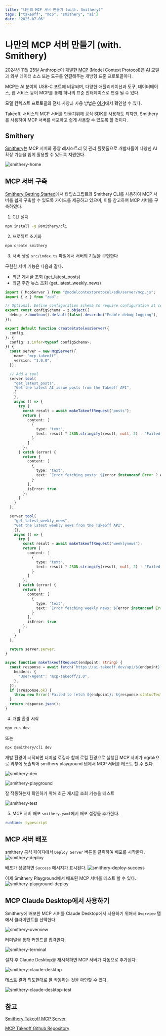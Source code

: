 ```yaml
---
title: "나만의 MCP 서버 만들기 (with. Smithery)"
tags: ["takeoff", "mcp", "smithery", "ai"]
date: "2025-07-06"
---
```


# 나만의 MCP 서버 만들기 (with. Smithery)

2024년 11월 25일 Anthropic이 개발한 [MCP](https://modelcontextprotocol.io/introduction) (Model Context Protocol)은 AI 모델과 외부 데이터 소스 또는 도구를 연결해주는
개방형 표준 프로토콜이다.

MCP는 AI 분야의 USB-C 포트에 비유되며, 다양한 애플리케이션과 도구, 데이터베이스, 웹 서비스 등이 MCP를 통해 하나의 표준
인터페이스로 연결 될 수 있다.

모델 컨텍스트 프로토콜의 전체 사양과 사용 방법은 [여기](https://modelcontextprotocol.io/introduction)에서 확인할 수 있다.

Takeoff. 서비스의 MCP 서버를 만들기위해 공식 SDK를 사용해도 되지만, Smithery를 사용하여 MCP 서버를 배포하고 
쉽게 사용할 수 있도록 할 것이다.

## Smithery
[Smithery](https://smithery.ai/)는 MCP 서버의 중앙 레지스트리 및 관리 플랫폼으로 개발자들이 다양한 AI 확장 기능을 쉽게 활용할 수 있도록
지원한다.

![smithery-home](./markdown/create-mcp-server-with-smithery/0.png)

## MCP 서버 구축
[Smithery Getting Started](https://smithery.ai/docs/build/getting-started)에서 타입스크립트와 Smithery CLI를 사용하여
MCP 서버를 쉽게 구축할 수 있도록 가이드를 제공하고 있으며, 이를 참고하여 MCP 서버를 구축하였다.

1. CLI 설치
```bash
npm install -g @smithery/cli
```

2. 프로젝트 초기화
```bash
npm create smithery
```

3. 서버 생성
`src/index.ts` 파일에서 서버의 기능을 구현한다

구현한 서버 기능은 다음과 같다.
- 최근 게시글 조회 (get_latest_posts)
- 최근 주간 뉴스 조회 (get_latest_weekly_news)

```typescript
import { McpServer } from "@modelcontextprotocol/sdk/server/mcp.js";
import { z } from "zod";

// Optional: Define configuration schema to require configuration at connection time
export const configSchema = z.object({
  debug: z.boolean().default(false).describe("Enable debug logging"),
});

export default function createStatelessServer({
  config,
}: {
  config: z.infer<typeof configSchema>;
}) {
  const server = new McpServer({
    name: "mcp-takeoff",
    version: "1.0.0",
  });

  // Add a tool
  server.tool(
    "get_latest_posts",
    "Get the latest AI issue posts from the Takeoff API",
    {
    },
    async () => {
      try {
        const result = await makeTakeoffRequest("posts");
        return {
          content: [
            {
              type: "text",
              text: result ? JSON.stringify(result, null, 2) : "Failed to fetch posts"
            }
          ]
        };
      } catch (error) {
        return {
          content: [
            {
              type: "text",
              text: `Error fetching posts: ${error instanceof Error ? error.message : String(error)}`
            }
          ],
          isError: true
        };
      }
    }
  );

  server.tool(
    "get_latest_weekly_news",
    "Get the latest weekly news from the Takeoff API",
    {},
    async () => {
      try {
        const result = await makeTakeoffRequest("weeklynews");
        return {
          content: [
            {
              type: "text",
              text: result ? JSON.stringify(result, null, 2) : "Failed to fetch posts"
            }
          ]
        };
      } catch (error) {
        return {
          content: [
            {
              type: "text",
              text: `Error fetching weekly news: ${error instanceof Error ? error.message : String(error)}`
            }
          ],
          isError: true
        };
      }
    }
  );

  return server.server;
}

async function makeTakeoffRequest(endpoint: string) {
  const response = await fetch(`https://ai-takeoff.dev/api/${endpoint}`, {
    headers: {
      "User-Agent": "mcp-takeoff/1.0",
    },
  });
  if (!response.ok) {
    throw new Error(`Failed to fetch ${endpoint}: ${response.statusText}`);
  }
  return response.json();
}

```

4. 개발 환경 시작
```bash
npm run dev
``` 

또는 

```bash
npx @smithery/cli dev
```

개발 환경이 시작되면 터미널 로깅과 함께 로컬 환경으로 실행된 MCP 서버가 ngrok으로 외부에 노출되어 smithery playground 탭에서 
MCP 서버를 테스트 할 수 있다.

![smithery-dev](./markdown/create-mcp-server-with-smithery/1.png)

![smithery-playground](./markdown/create-mcp-server-with-smithery/2.png)

잘 작동하는지 확인하기 위해 최근 게시글 조회 기능을 테스트

![smithery-test](./markdown/create-mcp-server-with-smithery/3.png)

5. MCP 서버 배포
`smithery.yaml`에서 배포 설정을 추가한다.
```yaml
runtime: typescript
```

## MCP 서버 배포 

smithery 공식 페이지에서 `Deploy Server` 버튼을 클릭하여 배포를 시작한다.
![smithery-deploy](./markdown/create-mcp-server-with-smithery/4.png)

배포가 성공하면 `Success` 메시지가 표시된다.
![smithery-deploy-success](./markdown/create-mcp-server-with-smithery/5.png)

이제 Smithery Playground에서 배포된 MCP 서버를 테스트 할 수 있다.
![smithery-playground-deploy](./markdown/create-mcp-server-with-smithery/6.png)

## MCP Claude Desktop에서 사용하기
Smithery에 배포한 MCP 서버를 Claude Desktop에서 사용하기 위해서 `Overview` 탭에서 클라이언트를 선택한다.

![smithery-overview](./markdown/create-mcp-server-with-smithery/7.png)

터미널을 통해 커맨드를 입력한다.

![smithery-terminal](./markdown/create-mcp-server-with-smithery/8.png)

설치 후 Claude Desktop을 재시작하면 MCP 서버가 자동으로 추가된다.

![smithery-claude-desktop](./markdown/create-mcp-server-with-smithery/9.png)

테스트 결과 의도한대로 잘 작동하는 것을 확인할 수 있다.

![smithery-claude-desktop-test](./markdown/create-mcp-server-with-smithery/10.png)

## 참고

[Smithery Takeoff MCP Server](https://smithery.ai/server/@windopper/mcp-takeoff)

[MCP Takeoff Github Repository](https://github.com/windopper/mcp-takeoff)